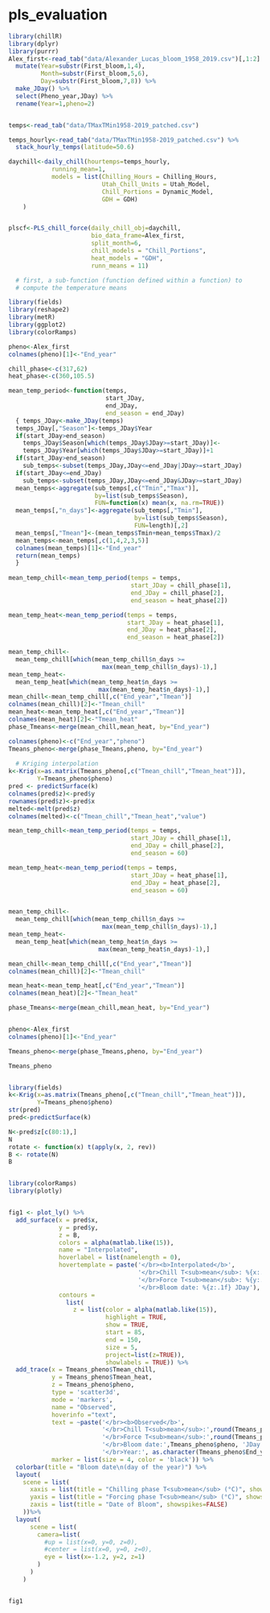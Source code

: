 # pls_evaluation

```r
library(chillR)
library(dplyr)
library(purrr)
Alex_first<-read_tab("data/Alexander_Lucas_bloom_1958_2019.csv")[,1:2] %>% 
  mutate(Year=substr(First_bloom,1,4),
         Month=substr(First_bloom,5,6),
         Day=substr(First_bloom,7,8)) %>% 
  make_JDay() %>%
  select(Pheno_year,JDay) %>%
  rename(Year=1,pheno=2)


temps<-read_tab("data/TMaxTMin1958-2019_patched.csv")

temps_hourly<-read_tab("data/TMaxTMin1958-2019_patched.csv") %>%
  stack_hourly_temps(latitude=50.6)

daychill<-daily_chill(hourtemps=temps_hourly,
            running_mean=1,
            models = list(Chilling_Hours = Chilling_Hours,
                          Utah_Chill_Units = Utah_Model,
                          Chill_Portions = Dynamic_Model,
                          GDH = GDH)
    )


plscf<-PLS_chill_force(daily_chill_obj=daychill,
                       bio_data_frame=Alex_first,
                       split_month=6,
                       chill_models = "Chill_Portions",
                       heat_models = "GDH",
                       runn_means = 11)

```

```r
  # first, a sub-function (function defined within a function) to
  # compute the temperature means

library(fields)
library(reshape2)
library(metR)
library(ggplot2)
library(colorRamps)

pheno<-Alex_first
colnames(pheno)[1]<-"End_year"

chill_phase<-c(317,62)
heat_phase<-c(360,105.5)

mean_temp_period<-function(temps,
                           start_JDay,
                           end_JDay, 
                           end_season = end_JDay)
  { temps_JDay<-make_JDay(temps)
  temps_JDay[,"Season"]<-temps_JDay$Year
  if(start_JDay>end_season)
    temps_JDay$Season[which(temps_JDay$JDay>=start_JDay)]<-
    temps_JDay$Year[which(temps_JDay$JDay>=start_JDay)]+1
  if(start_JDay>end_season)
    sub_temps<-subset(temps_JDay,JDay<=end_JDay|JDay>=start_JDay)
  if(start_JDay<=end_JDay)
    sub_temps<-subset(temps_JDay,JDay<=end_JDay&JDay>=start_JDay)
  mean_temps<-aggregate(sub_temps[,c("Tmin","Tmax")],
                        by=list(sub_temps$Season),
                        FUN=function(x) mean(x, na.rm=TRUE))
  mean_temps[,"n_days"]<-aggregate(sub_temps[,"Tmin"],
                                   by=list(sub_temps$Season),
                                   FUN=length)[,2]
  mean_temps[,"Tmean"]<-(mean_temps$Tmin+mean_temps$Tmax)/2
  mean_temps<-mean_temps[,c(1,4,2,3,5)]
  colnames(mean_temps)[1]<-"End_year"
  return(mean_temps)
  }
  
mean_temp_chill<-mean_temp_period(temps = temps,
                                  start_JDay = chill_phase[1],
                                  end_JDay = chill_phase[2],
                                  end_season = heat_phase[2])

mean_temp_heat<-mean_temp_period(temps = temps,
                                 start_JDay = heat_phase[1],
                                 end_JDay = heat_phase[2],
                                 end_season = heat_phase[2])

mean_temp_chill<-
  mean_temp_chill[which(mean_temp_chill$n_days >= 
                          max(mean_temp_chill$n_days)-1),]
mean_temp_heat<-
  mean_temp_heat[which(mean_temp_heat$n_days >= 
                         max(mean_temp_heat$n_days)-1),]
mean_chill<-mean_temp_chill[,c("End_year","Tmean")]
colnames(mean_chill)[2]<-"Tmean_chill"
mean_heat<-mean_temp_heat[,c("End_year","Tmean")]
colnames(mean_heat)[2]<-"Tmean_heat"
phase_Tmeans<-merge(mean_chill,mean_heat, by="End_year")

colnames(pheno)<-c("End_year","pheno")
Tmeans_pheno<-merge(phase_Tmeans,pheno, by="End_year")
  
  # Kriging interpolation
k<-Krig(x=as.matrix(Tmeans_pheno[,c("Tmean_chill","Tmean_heat")]),
        Y=Tmeans_pheno$pheno)
pred <- predictSurface(k)
colnames(pred$z)<-pred$y
rownames(pred$z)<-pred$x
melted<-melt(pred$z)
colnames(melted)<-c("Tmean_chill","Tmean_heat","value")
```

```r

mean_temp_chill<-mean_temp_period(temps = temps,
                                  start_JDay = chill_phase[1],
                                  end_JDay = chill_phase[2],
                                  end_season = 60)

mean_temp_heat<-mean_temp_period(temps = temps,
                                  start_JDay = heat_phase[1],
                                  end_JDay = heat_phase[2],
                                  end_season = 60)


mean_temp_chill<-
  mean_temp_chill[which(mean_temp_chill$n_days >=
                          max(mean_temp_chill$n_days)-1),]
mean_temp_heat<-
  mean_temp_heat[which(mean_temp_heat$n_days >=
                         max(mean_temp_heat$n_days)-1),]

mean_chill<-mean_temp_chill[,c("End_year","Tmean")]
colnames(mean_chill)[2]<-"Tmean_chill"

mean_heat<-mean_temp_heat[,c("End_year","Tmean")]
colnames(mean_heat)[2]<-"Tmean_heat"

phase_Tmeans<-merge(mean_chill,mean_heat, by="End_year")


pheno<-Alex_first
colnames(pheno)[1]<-"End_year"

Tmeans_pheno<-merge(phase_Tmeans,pheno, by="End_year")

Tmeans_pheno


library(fields)
k<-Krig(x=as.matrix(Tmeans_pheno[,c("Tmean_chill","Tmean_heat")]),
        Y=Tmeans_pheno$pheno)
str(pred)
pred<-predictSurface(k)

N<-pred$z[c(80:1),]
N
rotate <- function(x) t(apply(x, 2, rev))
B <- rotate(N)
B


library(colorRamps)
library(plotly)


fig1 <- plot_ly() %>% 
  add_surface(x = pred$x,
              y = pred$y,
              z = B,
              colors = alpha(matlab.like(15)),
              name = "Interpolated",
              hoverlabel = list(namelength = 0),
              hovertemplate = paste('</br><b>Interpolated</b>',
                                    '</br>Chill T<sub>mean</sub>: %{x:.2f}°C',
                                    '</br>Force T<sub>mean</sub>: %{y:.2f}°C',
                                    '</br>Bloom date: %{z:.1f} JDay'),
              contours =
                list(
                  z = list(color = alpha(matlab.like(15)),
                           highlight = TRUE,
                           show = TRUE,
                           start = 85,
                           end = 150,
                           size = 5,
                           project=list(z=TRUE)),
                           showlabels = TRUE)) %>% 
  add_trace(x = Tmeans_pheno$Tmean_chill,
            y = Tmeans_pheno$Tmean_heat,
            z = Tmeans_pheno$pheno,
            type = 'scatter3d',
            mode = 'markers',
            name = "Observed",
            hoverinfo ="text",
            text = ~paste('</br><b>Observed</b>',
                          '</br>Chill T<sub>mean</sub>:',round(Tmeans_pheno$Tmean_chill, digits = 2),'°C',
                          '</br>Force T<sub>mean</sub>:',round(Tmeans_pheno$Tmean_heat, digits = 2),'°C',
                          '</br>Bloom date:',Tmeans_pheno$pheno, 'JDay',
                          '</br>Year:', as.character(Tmeans_pheno$End_year)),
            marker = list(size = 4, color = 'black')) %>%
  colorbar(title = "Bloom date\n(day of the year)") %>% 
  layout(
    scene = list(
      xaxis = list(title = "Chilling phase T<sub>mean</sub> (°C)", showspikes=FALSE),
      yaxis = list(title = "Forcing phase T<sub>mean</sub> (°C)", showspikes=FALSE),
      zaxis = list(title = "Date of Bloom", showspikes=FALSE)
    ))%>% 
  layout(
      scene = list(
        camera=list(
          #up = list(x=0, y=0, z=0),
          #center = list(x=0, y=0, z=0),
          eye = list(x=-1.2, y=2, z=1)
        )
      )
    )


fig1
```

